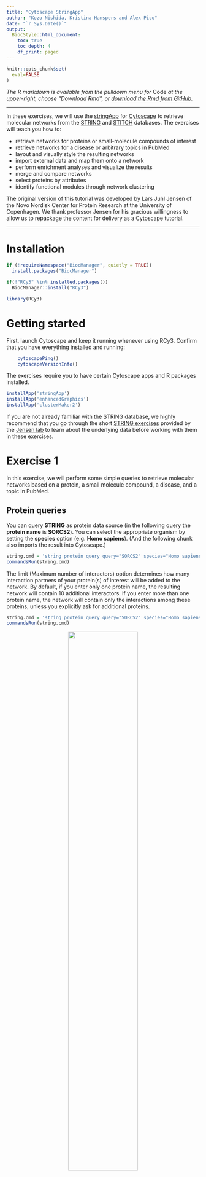 ```yaml
---
title: "Cytoscape StringApp"
author: "Kozo Nishida, Kristina Hanspers and Alex Pico"
date: "`r Sys.Date()`"
output:
  BiocStyle::html_document:
    toc: true
    toc_depth: 4
    df_print: paged
---
```

```r
knitr::opts_chunk$set(
  eval=FALSE
)
```

*The R markdown is available from the pulldown menu for* Code *at the upper-right, choose "Download Rmd", or [download the Rmd from GitHub](https://raw.githubusercontent.com/cytoscape/cytoscape-automation/master/for-scripters/R/notebooks/stringApp.Rmd).*

<hr />

In these exercises, we will use the [stringApp](http://apps.cytoscape.org/apps/stringApp) for [Cytoscape](http://cytoscape.org/) to retrieve molecular networks from the [STRING](https://string-db.org/) and [STITCH](http://stitch-db.org/) databases. The exercises will teach you how to:

- retrieve networks for proteins or small-molecule compounds of interest
- retrieve networks for a disease or arbitrary topics in PubMed
- layout and visually style the resulting networks
- import external data and map them onto a network
- perform enrichment analyses and visualize the results
- merge and compare networks
- select proteins by attributes
- identify functional modules through network clustering

The original version of this tutorial was developed by Lars Juhl Jensen of the Novo Nordisk Center for Protein Research at the University of Copenhagen. We thank professor Jensen for his gracious willingness to allow us to repackage the content for delivery as a Cytoscape tutorial.

<hr />

# Installation
```r
if (!requireNamespace("BiocManager", quietly = TRUE))
  install.packages("BiocManager")

if(!"RCy3" %in% installed.packages())
  BiocManager::install("RCy3")

library(RCy3)
```

# Getting started
First, launch Cytoscape and keep it running whenever using RCy3. Confirm that you have everything installed and running:
```r
    cytoscapePing()
    cytoscapeVersionInfo()
```

The exercises require you to have certain Cytoscape apps and R packages installed.

```r
installApp('stringApp')
installApp('enhancedGraphics')
installApp('clusterMaker2')
```

If you are not already familiar with the STRING database, we highly recommend that you go through the short [STRING exercises](https://jensenlab.org/training/string/) provided by the [Jensen lab](https://jensenlab.org/) to learn about the underlying data before working with them in these exercises.

# Exercise 1

In this exercise, we will perform some simple queries to retrieve molecular networks based on a protein, a small molecule compound, a disease, and a topic in PubMed.

## Protein queries

You can query **STRING** as protein data source (in the following query the **protein name** is **SORCS2**).
You can select the appropriate organism by setting the **species** option (e.g. **Homo sapiens**).
(And the following chunk also imports the result into Cytoscape.)

```r
string.cmd = 'string protein query query="SORCS2" species="Homo sapiens"'
commandsRun(string.cmd)
```

The limit (Maximum number of interactors) option determines how many interaction partners of your protein(s) of interest will be added to the network.
By default, if you enter only one protein name, the resulting network will contain 10 additional interactors. If you enter more than one protein name, the network will contain only the interactions among these proteins, unless you explicitly ask for additional proteins.

```r
string.cmd = 'string protein query query="SORCS2" species="Homo sapiens" limit=100'
commandsRun(string.cmd)
```

<center>
![](https://cytoscape.github.io/cytoscape-automation/for-scripters/R/notebooks/data/stringApp_SORCS2.png){width=60%}

How many nodes are in the resulting network?
How does this compare to the maximum number of interactors you specified?
What types of information does the **Node Table** provide?

## Compound queries

You can query **STITCH** as protein/compound data source (in the following query the **compound name** is **imatinib**).
You can select the organism and number of additional interactors just like for the protein query above.

```r
string.cmd = 'string compound query query="imatinib" species="Homo sapiens"'
commandsRun(string.cmd)
```

<center>
![](https://cytoscape.github.io/cytoscape-automation/for-scripters/R/notebooks/data/stringApp_imatinib.png){width=60%}

How is this network different from the protein-only network with respect to node types and the information provided in the Node Table?

## Disease queries

You can query **STRING** as disease data source (in the following query the **disease term** is **Alzheimer**).
The stringApp will retrieve a STRING network for the top-N proteins (by default 100) associated with the disease.

```r
string.cmd = 'string disease query disease="Alzheimer"'
commandsRun(string.cmd)
```

<center>
![](https://cytoscape.github.io/cytoscape-automation/for-scripters/R/notebooks/data/stringApp_alzheimer.png){width=60%}

Which additional attribute column do you get in the Node Table for a disease query compared to a protein query? (Hint: check the last column.)

## PubMed queries

You can query **STRING** as **PubMed** data source (in the following query the query representing a topic of interest is **jet-lag**).
You can use any query that would work on the PubMed website, but it should obviously a topic with related genes or proteins. The stringApp will query PubMed for the abstracts, find the top-N proteins (by default 100) associated with these abstracts, and retrieve a STRING network for them.

```r
string.cmd = 'string pubmed query pubmed="jet-lag"'
commandsRun(string.cmd)
```

<center>
![](https://cytoscape.github.io/cytoscape-automation/for-scripters/R/notebooks/data/stringApp_jetlag.png){width=60%}

Which attribute column do you get in the Node Table for a PubMed query compared to a disease query? (Hint: check the last columns.)

# Exercise 2
In this exercise, we are going to use the stringApp to query the DISEASES database for proteins associated with ovarian cancer (EOC), retrieve a STRING network for them, and explore the resulting network.

Close the current session in Cytoscape:
```r
closeSession(save.before.closing=FALSE)
```

## Retrieve disease network
First, we will run a disease query for *ovarian cancer*:

```r
string.cmd = 'string disease query disease="ovarian cancer" limit=250'
commandsRun(string.cmd)
```

The retrieved network contains a lot of additional information associated with the nodes and edges, such as the protein sequence, tissue expression data, subcellular localization, disease score (Node Table) as well as the confidence scores for the different interaction evidences (Edge Table). In the next few steps, we will explore these data.

Create a dataframe containing the *disease score* and sort it descending by values to see the highest disease scores:

```r
disease.score <- getTableColumns('node', "stringdb::disease score")
disease.score.sorted <- disease.score[order(-disease.score$`stringdb::disease score`),,drop=FALSE]
head(disease.score.sorted)
```

You can highlight the top nodes by selecting the corresponding rows in the table. Here we are selecting the top few nodes based on disease score:

```r
selectNodes(rownames(head(disease.score.sorted)))
```

## Continuous color mapping
The stringApp automatically retrieves information about which compartments the proteins are located from the COMPARTMENTS database. Cytoscape allows you to map attributes of the nodes and edges to visual properties such as node color and edge width. Here, we will map the subcellular localization data for nucleus to the node color.

First, let's remove the String style:
```r
setVisualStyle(style.name="default")
setNodeShapeDefault(new.shape="ELLIPSE", style.name = "default")
lockNodeDimensions(new.state="TRUE", style.name = "default")
setNodeSizeDefault(new.size="50", style.name = "default")
setNodeColorDefault(new.color="#D3D3D3", style.name = "default")
setNodeBorderWidthDefault(new.width="2", style.name = "default")
setNodeBorderColorDefault(new.color="#616060", style.name = "default")
setNodeLabelMapping(table.column="display name",style.name = "default")
setNodeFontSizeDefault(new.size="14", style.name = "default")
```

For each cellular compartment, a score is defined for each node. Next, let's define a dataframe corresponding to the score for nucleus:
```r
nucleus.nodes <- getTableColumns('node', 'compartment::nucleus')
```

Define the bounds of the values in the *compartment::nucleus* column:
```r
nucleus.min <- min(nucleus.nodes, na.rm = T)
nucleus.max <- max(nucleus.nodes, na.rm = T)
nucleus.center <- nucleus.min + (nucleus.max - nucleus.min)/2
```

```r
data.values = c(nucleus.min, nucleus.center, nucleus.max)
node.colors <- c(brewer.pal(length(data.values), "YlOrRd"))
setNodeColorMapping('compartment::nucleus', data.values, node.colors, style.name = "STRING style v1.5 - ovarian cancer")
```

Because many proteins are located in the nucleus, we will identify the proteins with highest confidence of 5 and create a subnetwork.

```r
top.nodes <- row.names(nucleus.nodes)[which(nucleus.nodes[,1]>=5)]
createSubnetwork(top.nodes,subnetwork.name ='nucleus score 5')
```

<center>
![](https://cytoscape.github.io/cytoscape-automation/for-scripters/R/notebooks/data/stringApp_nucleus-sub.png){width=60%}

# Exercise 3
In this exercise, we will work with a list of 78 proteins that interact with TrkA (tropomyosin-related kinase A) in neuroblastoma cells 10 min after stimulation with NGF (nerve growth factor) ([Emdal et al., 2015](http://stke.sciencemag.org/content/8/374/ra40)). An adapted table with the data from this study is available [here](https://cytoscape.org/cytoscape-tutorials/protocols/data/Emdal2015SciSignal.xlsx).

## Protein network retrieval

Here, we run a query with the first column (UniProt IDs) in the table:

```r
df <- read.table("https://raw.githubusercontent.com/cytoscape/cytoscape-tutorials/gh-pages/protocols/data/Emdal2015SciSignal.csv", header = TRUE, sep = ",", quote="\"", stringsAsFactors = FALSE, check.names = FALSE)
```

```r
string.cmd = paste('string protein query query="', paste(df$UniProt, collapse = '\n'), '"', sep = "")
commandsRun(string.cmd)
```

<center>
![](https://cytoscape.github.io/cytoscape-automation/for-scripters/R/notebooks/data/stringApp_trkA.png){width=60%}

How many nodes and edges are there in the resulting network? Do the proteins all form a connected network? Why?

Cytoscape provides several network layout options.
For example, you can try the **Degree Sorted Circle Layout**

```r
layoutNetwork('degree-circle')
```

and the **Prefuse Force Directed Layout** with **score** as edge weight

```r
layoutNetwork('force-directed edgeAttribute="score"')
```

*Can you find a layout that allows you to easily recognize patterns in the network? Try the Edge-weighted Spring Embedded (Kamada-Kawai) Layout with the attribute ‘score’, which is the combined STRING interaction score.*

```r
layoutNetwork('kamada-kawai edgeAttribute="score"')
```

<center>
![](https://cytoscape.github.io/cytoscape-automation/for-scripters/R/notebooks/data/stringApp_kamada-kawai.png){width=60%}

**Note that [**yFiles** Layout Algorithms App](http://apps.cytoscape.org/apps/yfileslayoutalgorithms) does not support any automation.**

## Discrete color mapping

Cytoscape allows you to map attributes of the nodes and edges to visual properties such as node color and edge width.
Here, we will map the target family data to the node color.

Lets change the node **Fill Color** with **target family** column in the node table.

```r
column <- "target::family"
values <- c('Kinase', 'GPCR')
colors <- c('#FF0000', '#0000FF')
setNodeColorMapping(column, values, colors, mapping.type = "d", style.name = "STRING style v1.5")
```

You can find the column names in the node table with
```r
getTableColumnNames()
```

You can find the visual style names with
```r
getVisualStyleNames()
```

You can also set a default color, e.g. for all nodes that do not have a target family annotation with
```r
setNodeColorDefault('#FFFFFF', style.name = "STRING style v1.5")
```

<center>
![](https://cytoscape.github.io/cytoscape-automation/for-scripters/R/notebooks/data/stringApp_trkA2.png){width=60%}
*How many of the proteins in the network are kinases?*

Note that the retrieved network contains a lot of additional information associated with the nodes and edges, such as the protein sequence, tissue expression data (Node Table) as well as the confidence scores for the different interaction evidences (Edge Table). In the following steps, we will explore these data using Cytoscape.

## Data import

Network nodes and edges can have additional information associated with them that we can load into Cytoscape and use for visualization.
We already imported the data from an Excel spreadsheet derived from data provided in the paper mentioned above. Here we check it again with:

```r
head(df)
```

Now we need to map unique identifiers between the entries in the data and the nodes in the network. The key point of this is to identify which nodes in the network are equivalent to which entries in the table. This enables mapping of data values into visual properties like Fill Color and Shape. This kind of mapping is typically done by comparing the unique Identifier attribute value for each node (Key Column for Network) with the unique Identifier value for each data value (key symbol).

The **Key Column** for Network allows you to set the node attribute column that is to be used as key to map to.
In this case it is **query term** because this attribute contains the UniProt accession numbers you entered when retrieving the network.

To import the node attributes file into Cytoscape, run

```r
loadTableData(as.data.frame(df), data.key.column = "UniProt", table = "node", table.key.column = "query term")
```

If there is a match between the value of a Key in the dataset and the value the Key Column for Network field in the network, all attribute–value pairs associated with the element in the dataset are assigned to the matching node in the network. 
You will find the imported columns at the end of the Node Table.

## Continuous color mapping

Now, we want to color the nodes according to the protein abundance (log ratio) compared to the cells before NGF treatment.
Here we set **Column** to the node column containing the data that you want to use (10 min log ratio).

```r
logratio.score.table <- getTableColumns('node', "10 min log ratio")
```

Since this is a numeric value, we will use the Continuous Mapping as the Mapping Type, and set a color gradient for how abundant each protein is.

```r
logratio.min <- min(logratio.score.table, na.rm = T)
logratio.max <- max(logratio.score.table, na.rm = T)
```

```r
logrt.data.values = c(logratio.min, 0, logratio.max)
logrt.node.colors <- c(brewer.pal(length(logrt.data.values), "RdBu"))
```

We will also delete some of the String-specific mappings so that we can see our data on the nodes better:
```r
deleteStyleMapping(style.name = 'STRING style v1.5 - 1', visual.prop = 'NODE_CUSTOMGRAPHICS_1')
deleteStyleMapping(style.name = 'STRING style v1.5 - 1', visual.prop = 'NODE_CUSTOMGRAPHICS_2')
setNodeColorMapping('10 min log ratio', logrt.data.values, logrt.node.colors, style.name = "STRING style v1.5")
```
The color gradient blue-white-red gives a visualization of the negative-to-positive abundance ratio.

<center>
![](https://cytoscape.github.io/cytoscape-automation/for-scripters/R/notebooks/data/stringApp_trkA-style.png){width=60%}

*Are the up-regulated nodes grouped together?*

## Functional enrichment

Next, we will retrieve functional enrichment for the proteins in our network.

The STRING app has built-in enrichment analysis functionality, which includes enrichment for GO Process, GO Component, GO Function, InterPro, KEGG Pathways, and PFAM.

First, we will run the enrichment on the whole network, against the genome: 

```r
string.cmd = 'string retrieve enrichment allNetSpecies="Homo sapiens", background=genome  selectedNodesOnly="false"'
commandsRun(string.cmd)
string.cmd = 'string show enrichment'
commandsRun(string.cmd)
```

A new STRING Enrichment tab will appear in the Table Panel on the bottom. 
It contains a table of enriched terms and corresponding information for each enrichment category.

*Which are the three most statistically significant terms?*

To explore only specific types of terms, e.g. GO terms, and to remove redundant terms from the table, we are going to filter the table to only show GO Process:

```r
string.cmd = 'string filter enrichment categories="GO Process", overlapCutoff = "0.5", removeOverlapping = "true"'
commandsRun(string.cmd)
```

In this way, you will see only the statistically significant GO terms that do not represent largely the same set of proteins within the network.

*Do the functional terms assigned to a protein correlate with whether it is up- or down-regulated?*

Next, we will visualize the top-3 enriched terms in the network by using split charts.

```r
string.cmd = 'string show charts'
commandsRun(string.cmd)
```

<center>
![](https://cytoscape.github.io/cytoscape-automation/for-scripters/R/notebooks/data/stringApp_trkA-enrich.png){width=60%}

*Do these terms give good coverage of the proteins in network?*

Finally, you can save the list of enriched terms and associated p-values as a text file locally. Note that this will export a cvs file to your current working directory.

```r
commandsPOST(paste0('table export table="STRING Enrichment: All" options="CSV" outputFile="',paste(getwd(),"string-enrichment-all.csv",sep = "/"),'"'))
```

<!-- # Exercise 3 -->

<!-- We are going to use the stringApp to query the [DISEASES](https://diseases.jensenlab.org/) database for proteins associated with Parkinson’s disease and with Alzheimer’s disease, retrieve STRING networks for both, created a combined network for the two neurodegenerative diseases, identify clusters in the network, and color it to compare the diseases. -->

<!-- ## Disease network retrieval -->

<!-- Retrieve a network for **Parkinson’s disease** and another for **Alzheimer’s disease**. -->

<!-- ```{r} -->
<!-- string.cmd = 'string disease query disease="Parkinson"' -->
<!-- commandsRun(string.cmd) -->
<!-- ``` -->

<!-- ```{r} -->
<!-- string.cmd = 'string disease query disease="Alzheimer"' -->
<!-- commandsRun(string.cmd) -->
<!-- ``` -->

<!-- ## Working with node attributes -->

<!-- Browse through the node attributes table and find the disease score column: -->

<!-- ```{r} -->
<!-- getTableColumnNames() -->
<!-- ``` -->

<!-- Create a dataframe containing the disease score and sort it descending by values to see the highest disease scores: -->

<!-- ```{r} -->
<!-- disease.score <- getTableColumns('node', "stringdb::disease score") -->
<!-- disease.score.sorted <- disease.score[order(-disease.score$`stringdb::disease score`),,drop=FALSE] -->
<!-- head(disease.score.sorted) -->
<!-- ``` -->

<!-- The row names are SUIDs for the network nodes. -->
<!-- You can highlight specific nodes by selecting the corresponding rows in the table. Here we are selecting the top few nodes based on disease score: -->

<!-- ```{r} -->
<!-- selectNodes(rownames(head(disease.score.sorted))) -->
<!-- ``` -->

<!-- Rename the **disease score** columns in the two networks to **PD score** and **AD score**, respectively: -->

<!-- ```{r} -->
<!-- setCurrentNetwork("String Network - Parkinson's disease") -->
<!-- renameTableColumn("stringdb::disease score", "stringdb::PD score") -->
<!-- ``` -->
<!-- ```{r} -->
<!-- setCurrentNetwork("String Network - Alzheimer's disease") -->
<!-- renameTableColumn("stringdb::disease score", "stringdb::AD score") -->
<!-- ``` -->

<!-- ## Merging networks -->

<!-- Cytoscape provides functionality to merge two or more networks, building either their union, intersection or difference. -->
<!-- To merge the two disease networks  -->

<!-- ```{r} -->

<!-- ``` -->

<!-- *How many nodes and edges are there in the merged network compared to the two individual disease networks?* -->
